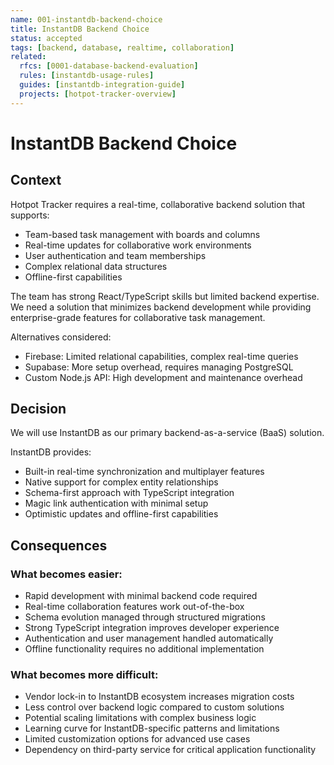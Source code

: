 ```yaml
---
name: 001-instantdb-backend-choice
title: InstantDB Backend Choice
status: accepted
tags: [backend, database, realtime, collaboration]
related:
  rfcs: [0001-database-backend-evaluation]
  rules: [instantdb-usage-rules]
  guides: [instantdb-integration-guide]
  projects: [hotpot-tracker-overview]
---
```


# InstantDB Backend Choice

## Context

Hotpot Tracker requires a real-time, collaborative backend solution that supports:

- Team-based task management with boards and columns
- Real-time updates for collaborative work environments  
- User authentication and team memberships
- Complex relational data structures
- Offline-first capabilities

The team has strong React/TypeScript skills but limited backend expertise. We need a solution that minimizes backend development while providing enterprise-grade features for collaborative task management.

Alternatives considered:
- Firebase: Limited relational capabilities, complex real-time queries
- Supabase: More setup overhead, requires managing PostgreSQL
- Custom Node.js API: High development and maintenance overhead

## Decision

We will use InstantDB as our primary backend-as-a-service (BaaS) solution.

InstantDB provides:
- Built-in real-time synchronization and multiplayer features
- Native support for complex entity relationships
- Schema-first approach with TypeScript integration
- Magic link authentication with minimal setup
- Optimistic updates and offline-first capabilities

## Consequences

### What becomes easier:
- Rapid development with minimal backend code required
- Real-time collaboration features work out-of-the-box
- Schema evolution managed through structured migrations
- Strong TypeScript integration improves developer experience
- Authentication and user management handled automatically
- Offline functionality requires no additional implementation

### What becomes more difficult:
- Vendor lock-in to InstantDB ecosystem increases migration costs
- Less control over backend logic compared to custom solutions
- Potential scaling limitations with complex business logic
- Learning curve for InstantDB-specific patterns and limitations
- Limited customization options for advanced use cases
- Dependency on third-party service for critical application functionality